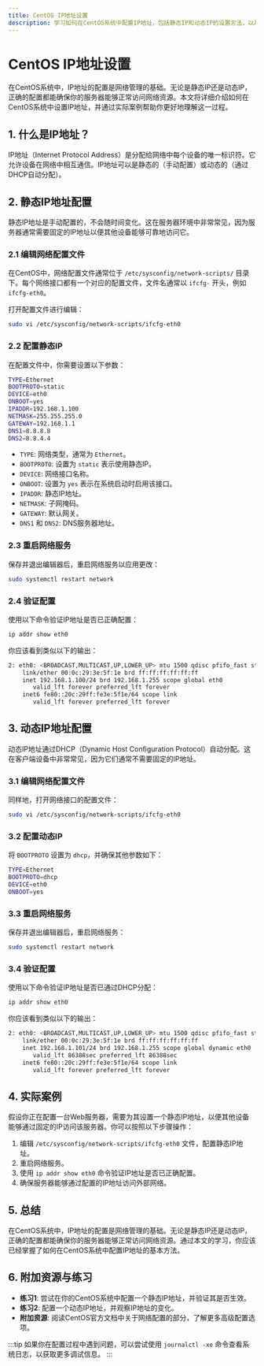 ```yaml
---
title: CentOS IP地址设置
description: 学习如何在CentOS系统中配置IP地址，包括静态IP和动态IP的设置方法，以及相关的网络配置文件。
---
```


# CentOS IP地址设置

在CentOS系统中，IP地址的配置是网络管理的基础。无论是静态IP还是动态IP，正确的配置都能确保你的服务器能够正常访问网络资源。本文将详细介绍如何在CentOS系统中设置IP地址，并通过实际案例帮助你更好地理解这一过程。

## 1. 什么是IP地址？

IP地址（Internet Protocol Address）是分配给网络中每个设备的唯一标识符。它允许设备在网络中相互通信。IP地址可以是静态的（手动配置）或动态的（通过DHCP自动分配）。

## 2. 静态IP地址配置

静态IP地址是手动配置的，不会随时间变化。这在服务器环境中非常常见，因为服务器通常需要固定的IP地址以便其他设备能够可靠地访问它。

### 2.1 编辑网络配置文件

在CentOS中，网络配置文件通常位于 `/etc/sysconfig/network-scripts/` 目录下。每个网络接口都有一个对应的配置文件，文件名通常以 `ifcfg-` 开头，例如 `ifcfg-eth0`。

打开配置文件进行编辑：

```bash
sudo vi /etc/sysconfig/network-scripts/ifcfg-eth0
```

### 2.2 配置静态IP

在配置文件中，你需要设置以下参数：

```bash
TYPE=Ethernet
BOOTPROTO=static
DEVICE=eth0
ONBOOT=yes
IPADDR=192.168.1.100
NETMASK=255.255.255.0
GATEWAY=192.168.1.1
DNS1=8.8.8.8
DNS2=8.8.4.4
```

- `TYPE`: 网络类型，通常为 `Ethernet`。
- `BOOTPROTO`: 设置为 `static` 表示使用静态IP。
- `DEVICE`: 网络接口名称。
- `ONBOOT`: 设置为 `yes` 表示在系统启动时启用该接口。
- `IPADDR`: 静态IP地址。
- `NETMASK`: 子网掩码。
- `GATEWAY`: 默认网关。
- `DNS1` 和 `DNS2`: DNS服务器地址。

### 2.3 重启网络服务

保存并退出编辑器后，重启网络服务以应用更改：

```bash
sudo systemctl restart network
```

### 2.4 验证配置

使用以下命令验证IP地址是否已正确配置：

```bash
ip addr show eth0
```

你应该看到类似以下的输出：

```bash
2: eth0: <BROADCAST,MULTICAST,UP,LOWER_UP> mtu 1500 qdisc pfifo_fast state UP group default qlen 1000
    link/ether 00:0c:29:3e:5f:1e brd ff:ff:ff:ff:ff:ff
    inet 192.168.1.100/24 brd 192.168.1.255 scope global eth0
       valid_lft forever preferred_lft forever
    inet6 fe80::20c:29ff:fe3e:5f1e/64 scope link 
       valid_lft forever preferred_lft forever
```

## 3. 动态IP地址配置

动态IP地址通过DHCP（Dynamic Host Configuration Protocol）自动分配。这在客户端设备中非常常见，因为它们通常不需要固定的IP地址。

### 3.1 编辑网络配置文件

同样地，打开网络接口的配置文件：

```bash
sudo vi /etc/sysconfig/network-scripts/ifcfg-eth0
```

### 3.2 配置动态IP

将 `BOOTPROTO` 设置为 `dhcp`，并确保其他参数如下：

```bash
TYPE=Ethernet
BOOTPROTO=dhcp
DEVICE=eth0
ONBOOT=yes
```

### 3.3 重启网络服务

保存并退出编辑器后，重启网络服务：

```bash
sudo systemctl restart network
```

### 3.4 验证配置

使用以下命令验证IP地址是否已通过DHCP分配：

```bash
ip addr show eth0
```

你应该看到类似以下的输出：

```bash
2: eth0: <BROADCAST,MULTICAST,UP,LOWER_UP> mtu 1500 qdisc pfifo_fast state UP group default qlen 1000
    link/ether 00:0c:29:3e:5f:1e brd ff:ff:ff:ff:ff:ff
    inet 192.168.1.101/24 brd 192.168.1.255 scope global dynamic eth0
       valid_lft 86388sec preferred_lft 86388sec
    inet6 fe80::20c:29ff:fe3e:5f1e/64 scope link 
       valid_lft forever preferred_lft forever
```

## 4. 实际案例

假设你正在配置一台Web服务器，需要为其设置一个静态IP地址，以便其他设备能够通过固定的IP访问该服务器。你可以按照以下步骤操作：

1. 编辑 `/etc/sysconfig/network-scripts/ifcfg-eth0` 文件，配置静态IP地址。
2. 重启网络服务。
3. 使用 `ip addr show eth0` 命令验证IP地址是否已正确配置。
4. 确保服务器能够通过配置的IP地址访问外部网络。

## 5. 总结

在CentOS系统中，IP地址的配置是网络管理的基础。无论是静态IP还是动态IP，正确的配置都能确保你的服务器能够正常访问网络资源。通过本文的学习，你应该已经掌握了如何在CentOS系统中配置IP地址的基本方法。

## 6. 附加资源与练习

- **练习1**: 尝试在你的CentOS系统中配置一个静态IP地址，并验证其是否生效。
- **练习2**: 配置一个动态IP地址，并观察IP地址的变化。
- **附加资源**: 阅读CentOS官方文档中关于网络配置的部分，了解更多高级配置选项。

:::tip
如果你在配置过程中遇到问题，可以尝试使用 `journalctl -xe` 命令查看系统日志，以获取更多调试信息。
:::